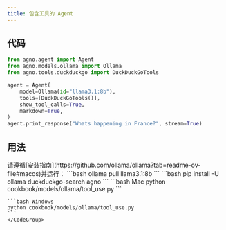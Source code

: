 ```yaml
---
title: 包含工具的 Agent
---
```


## 代码

```python cookbook/models/ollama/tool_use.py
from agno.agent import Agent
from agno.models.ollama import Ollama
from agno.tools.duckduckgo import DuckDuckGoTools

agent = Agent(
    model=Ollama(id="llama3.1:8b"),
    tools=[DuckDuckGoTools()],
    show_tool_calls=True,
    markdown=True,
)
agent.print_response("Whats happening in France?", stream=True)
```

## 用法

<Steps>
  <Snippet file="create-venv-step.mdx" />

  <Step title="安装 Ollama">
    请遵循[安装指南](https://github.com/ollama/ollama?tab=readme-ov-file#macos)并运行：
    ```bash
    ollama pull llama3.1:8b
    ```
  </Step>

  <Step title="安装库">
    ```bash
    pip install -U ollama duckduckgo-search agno
    ```
  </Step>

  <Step title="运行 Agent">
    <CodeGroup>
    ```bash Mac
    python cookbook/models/ollama/tool_use.py
    ```

    ```bash Windows
    python cookbook/models/ollama/tool_use.py
    ```
    </CodeGroup>
  </Step>
</Steps>